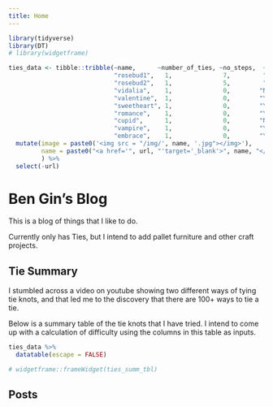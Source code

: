 ```yaml
---
title: Home
---
```


```r
library(tidyverse)
library(DT)
# library(widgetframe)

ties_data <- tibble::tribble(~name,      ~number_of_ties, ~no_steps,  ~fold_in_half, ~end_tied_with, ~url,                                           ~shaping_difficulty,  ~no_loop_thrus,
                             "rosebud1",   1,              7,         "Y",           "little",       "https://www.youtube.com/watch?v=s-S1WSFTpuU",   1,                   0,
                             "rosebud2",   1,              5,         "N",       "little",       "https://www.youtube.com/watch?v=-diYX2FH_AE",   1,                   0,
                             "vidalia",    1,              0,        "N",       "little", "https://www.youtube.com/watch?v=ENYCWzrB9d8",   1,                   2,
                             "valentine",  1,              0,        "Y",       "little", "https://www.youtube.com/watch?v=XwvNQYIZnSI",   3,                   0,
                             "sweetheart", 1,              0,        "Y",       "little", "https://www.youtube.com/watch?v=nfoqEexLghI",   4,                   2,
                             "romance",    1,              0,        "Y",       "little", "https://www.youtube.com/watch?v=XdRsQ3KuTqM",   1,                   0,
                             "cupid",      1,              0,        "N",        "both", "https://www.youtube.com/watch?v=VWfEccMG_HI",   5,                   1,
                             "vampire",    1,              0,        "Y",        "little", "https://www.youtube.com/watch?v=wFTkThHwagI",   1,                   0,
                             "embrace",    1,              0,        "Y",        "little", "https://www.youtube.com/watch?v=mwfLpoyqeKE",   1,                   2)  %>% 
  mutate(image = paste0('<img src = "/img/', name, '.jpg"></img>'),
         name = paste0("<a href='", url, "'target='_blank'>", name, "</a>")
         ) %>% 
  select(-url)

```


# Ben Gin's Blog
This is a blog of things that I like to do.

Currently only has Ties, but I intend to add pallet furniture and other craft projects.

## Tie Summary
I stumbled across a video on youtube showing two different ways of tying tie knots, and that led me to the discovery that there are 100+ ways to tie a tie.

Below is a summary table of the tie knots that I have tried. I intend to come up with a calculation of difficulty using the columns in this table as inputs.

```r
ties_data %>% 
  datatable(escape = FALSE)

# widgetframe::frameWidget(ties_summ_tbl)
```


## Posts

